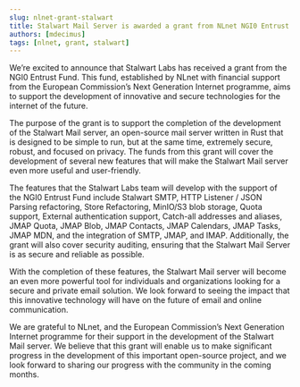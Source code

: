 ```yaml
---
slug: nlnet-grant-stalwart
title: Stalwart Mail Server is awarded a grant from NLnet NGI0 Entrust Fund
authors: [mdecimus]
tags: [nlnet, grant, stalwart]
---
```


We’re excited to announce that Stalwart Labs has received a grant from the NGI0 Entrust Fund. This fund, established by NLnet with financial support from the European Commission’s Next Generation Internet programme, aims to support the development of innovative and secure technologies for the internet of the future.

The purpose of the grant is to support the completion of the development of the Stalwart Mail server, an open-source mail server written in Rust that is designed to be simple to run, but at the same time, extremely secure, robust, and focused on privacy. The funds from this grant will cover the development of several new features that will make the Stalwart Mail server even more useful and user-friendly.

The features that the Stalwart Labs team will develop with the support of the NGI0 Entrust Fund include Stalwart SMTP, HTTP Listener / JSON Parsing refactoring, Store Refactoring, MinIO/S3 blob storage, Quota support, External authentication support, Catch-all addresses and aliases, JMAP Quota, JMAP Blob, JMAP Contacts, JMAP Calendars, JMAP Tasks, JMAP MDN, and the integration of SMTP, JMAP, and IMAP. Additionally, the grant will also cover security auditing, ensuring that the Stalwart Mail Server is as secure and reliable as possible.

With the completion of these features, the Stalwart Mail server will become an even more powerful tool for individuals and organizations looking for a secure and private email solution. We look forward to seeing the impact that this innovative technology will have on the future of email and online communication.

We are grateful to NLnet, and the European Commission’s Next Generation Internet programme for their support in the development of the Stalwart Mail server. We believe that this grant will enable us to make significant progress in the development of this important open-source project, and we look forward to sharing our progress with the community in the coming months.
